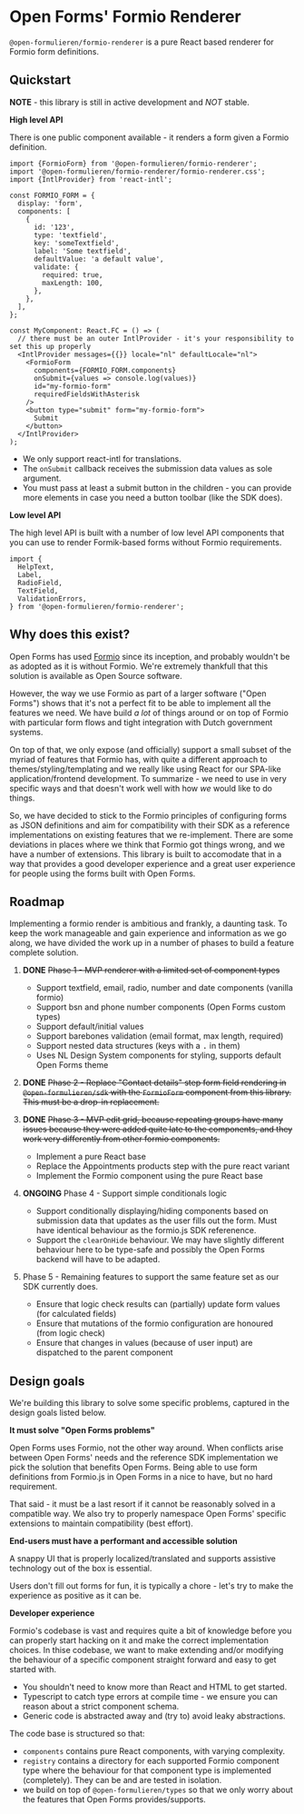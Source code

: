 
<Meta title="Introduction" />

# Open Forms' Formio Renderer

`@open-formulieren/formio-renderer` is a pure React based renderer for Formio form definitions.

## Quickstart

**NOTE** - this library is still in active development and _NOT_ stable.

**High level API**

There is one public component available - it renders a form given a Formio definition.

```tsx
import {FormioForm} from '@open-formulieren/formio-renderer';
import '@open-formulieren/formio-renderer/formio-renderer.css';
import {IntlProvider} from 'react-intl';

const FORMIO_FORM = {
  display: 'form',
  components: [
    {
      id: '123',
      type: 'textfield',
      key: 'someTextfield',
      label: 'Some textfield',
      defaultValue: 'a default value',
      validate: {
        required: true,
        maxLength: 100,
      },
    },
  ],
};

const MyComponent: React.FC = () => (
  // there must be an outer IntlProvider - it's your responsibility to set this up properly
  <IntlProvider messages={{}} locale="nl" defaultLocale="nl">
    <FormioForm
      components={FORMIO_FORM.components}
      onSubmit={values => console.log(values)}
      id="my-formio-form"
      requiredFieldsWithAsterisk
    />
    <button type="submit" form="my-formio-form">
      Submit
    </button>
  </IntlProvider>
);
```

- We only support react-intl for translations.
- The `onSubmit` callback receives the submission data values as sole argument.
- You must pass at least a submit button in the children - you can provide more elements in case you
  need a button toolbar (like the SDK does).

**Low level API**

The high level API is built with a number of low level API components that you can use to render
Formik-based forms without Formio requirements.

```tsx
import {
  HelpText,
  Label,
  RadioField,
  TextField,
  ValidationErrors,
} from '@open-formulieren/formio-renderer';
```

## Why does this exist?

Open Forms has used [Formio](https://github.com/formio/formio.js/) since its inception, and probably
wouldn't be as adopted as it is without Formio. We're extremely thankfull that this solution is
available as Open Source software.

However, the way we use Formio as part of a larger software ("Open Forms") shows that it's not a
perfect fit to be able to implement all the features we need. We have build _a lot_ of things around
or on top of Formio with particular form flows and tight integration with Dutch government systems.

On top of that, we only expose (and officially) support a small subset of the myriad of features
that Formio has, with quite a different approach to themes/styling/templating and we really like
using React for our SPA-like application/frontend development. To summarize - we need to use in very
specific ways and that doesn't work well with how _we_ would like to do things.

So, we have decided to stick to the Formio principles of configuring forms as JSON definitions and
aim for compatibility with their SDK as a reference implementations on existing features that we
re-implement. There are some deviations in places where we think that Formio got things wrong, and
we have a number of extensions. This library is built to accomodate that in a way that provides a
good developer experience and a great user experience for people using the forms built with Open
Forms.

## Roadmap

Implementing a formio render is ambitious and frankly, a daunting task. To keep the work manageable
and gain experience and information as we go along, we have divided the work up in a number of
phases to build a feature complete solution.

1. **DONE** <s>Phase 1 - MVP renderer with a limited set of component types</s>

   - Support textfield, email, radio, number and date components (vanilla formio)
   - Support bsn and phone number components (Open Forms custom types)
   - Support default/initial values
   - Support barebones validation (email format, max length, required)
   - Support nested data structures (keys with a <kbd>.</kbd> in them)
   - Uses NL Design System components for styling, supports default Open Forms theme

2. **DONE** <s>Phase 2 - Replace "Contact details" step form field rendering in
   `@open-formulieren/sdk` with the `FormioForm` component from this library. This must be a drop-in
   replacement.</s>

3. **DONE** ~~Phase 3 - MVP edit grid, because repeating groups have many issues because they were
   added quite late to the components, and they work very differently from other formio
   components.~~

   - Implement a pure React base
   - Replace the Appointments products step with the pure react variant
   - Implement the Formio component using the pure React base

4. **ONGOING** Phase 4 - Support simple conditionals logic

   - Support conditionally displaying/hiding components based on submission data that updates as the
     user fills out the form. Must have identical behaviour as the formio.js SDK referenence.
   - Support the `clearOnHide` behaviour. We may have slightly different behaviour here to be
     type-safe and possibly the Open Forms backend will have to be adapted.

5. Phase 5 - Remaining features to support the same feature set as our SDK currently does.

   - Ensure that logic check results can (partially) update form values (for calculated fields)
   - Ensure that mutations of the formio configuration are honoured (from logic check)
   - Ensure that changes in values (because of user input) are dispatched to the parent component

## Design goals

We're building this library to solve some specific problems, captured in the design goals listed
below.

**It must solve "Open Forms problems"**

Open Forms uses Formio, not the other way around. When conflicts arise between Open Forms' needs and
the reference SDK implementation we pick the solution that benefits Open Forms. Being able to use
form definitions from Formio.js in Open Forms in a nice to have, but no hard requirement.

That said - it must be a last resort if it cannot be reasonably solved in a compatible way. We also
try to properly namespace Open Forms' specific extensions to maintain compatibility (best effort).

**End-users must have a performant and accessible solution**

A snappy UI that is properly localized/translated and supports assistive technology out of the box
is essential.

Users don't fill out forms for fun, it is typically a chore - let's try to make the experience as
positive as it can be.

**Developer experience**

Formio's codebase is vast and requires quite a bit of knowledge before you can properly start
hacking on it and make the correct implementation choices. In thise codebase, we want to make
extending and/or modifying the behaviour of a specific component straight forward and easy to get
started with.

- You shouldn't need to know more than React and HTML to get started.
- Typescript to catch type errors at compile time - we ensure you can reason about a strict
  component schema.
- Generic code is abstracted away and (try to) avoid leaky abstractions.

The code base is structured so that:

- `components` contains pure React components, with varying complexity.
- `registry` contains a directory for each supported Formio component type where the behaviour for
  that component type is implemented (completely). They can be and are tested in isolation.
- we build on top of `@open-formulieren/types` so that we only worry about the features that Open
  Forms provides/supports.
